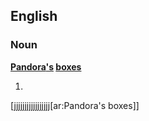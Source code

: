 ==English==

===Noun===
'''[[w:Pandora|Pandora]][['s]] [[box]]es'''

# {{plural of|[[Pandora's box]]}}

[jjjjjjjjjjjjjjjjj[ar:Pandora's boxes]]